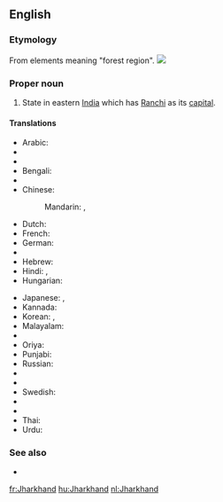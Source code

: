 ==English==
{{wikipedia}}

===Etymology===
From elements meaning "forest region".
[[Image:Jharkhand in India (disputed hatched).svg|thumb|]]
===Proper noun===
{{en-proper noun}}

# State in eastern [[India]] which has [[Ranchi]] as its [[capital]].

====Translations====
{{trans-top|state in eastern India}}
* Arabic: {{t-|ar|جهارخاند|m|tr=jarkhaand}}
* {{trreq|Armenian}}
* {{trreq|Assamese}}
* Bengali: {{t-|bn|ঝাড়খণ্ড|sc=Beng}}
* {{trreq|Chhattisgarhi}}
* Chinese:
*: Mandarin: {{t|cmn|恰爾康得邦|sc=Hani}},  {{t|cmn|恰尔康得邦|tr=Qià'ěrkāngde-bāng|sc=Hani}}
* Dutch: {{t+|nl|Jharkhand}}
* French: {{t+|fr|Jharkhand|m}}
* German: {{t-|de|Jharkhand|n}}
* {{trreq|Gujarati}}
* Hebrew: {{t-|he|ג'הרקאנד}}
* Hindi: {{t-|hi|झारखंड|tr=jhārkhaṇḍ}},  {{t+|hi|झारखण्ड|tr=jhārkhaṇḍ}}
* Hungarian: {{t+|hu|Dzshárkhand}}
{{trans-mid}}
* Japanese: {{t-|ja|ジャールカンド州|tr=Jārukando-shū}},  {{t-|ja|ジャールカンド|tr=Jārukando}}
* Kannada: {{t|kn|ಝಾರ್ಖಂಡ್|sc=Knda}}
* Korean: {{t|ko|자르칸드 주|sc=Kore}}, {{t|ko|자르칸드|sc=Kore}}
* Malayalam: {{t|ml|ഝാർഖണ്ഡ്‌|sc=Mlym}}
* {{trreq|Marathi}}
* Oriya: {{t|or|ଝାଡ଼ଖଣ୍ଡ|sc=Orya}}
* Punjabi: {{t|pa|ਝਾਰਖੰਡ|sc=Guru}}
* Russian: {{t-|ru|Джаркханд|m|tr=Džarkxánd}}
* {{trreq|Santali}}
* {{trreq|Sikkimese}}
* Swedish: {{t-|sv|Jharkhand}}
* {{trreq|Tamil}}
* {{trreq|Telugu}}
* Thai: {{t-|th|รัฐฌาร์ขัณฑ์|tr=rát chaa-kăn}}
* Urdu: {{t-|ur|جھارکھنڈ}}
{{trans-bottom}}

===See also===
* {{list|en|states of India}}


[[fr:Jharkhand]]
[[hu:Jharkhand]]
[[nl:Jharkhand]]